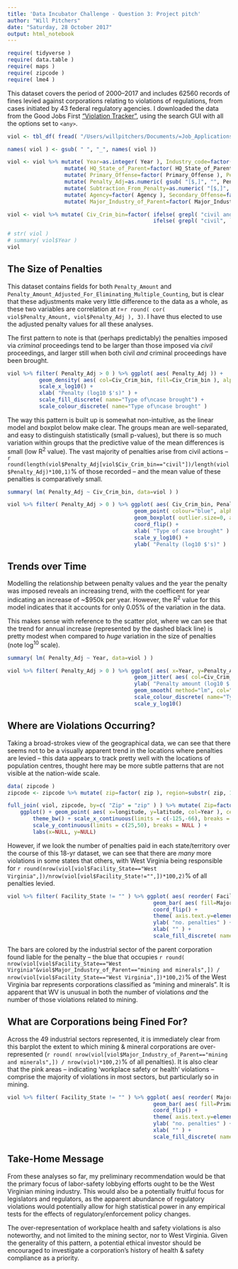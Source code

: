 ```yaml
---
title: 'Data Incubator Challenge - Question 3: Project pitch'
author: "Will Pitchers"
date: "Saturday, 28 October 2017"
output: html_notebook
---
```


```r
require( tidyverse )
require( data.table )
require( maps )
require( zipcode )
require( lme4 )
```

This dataset covers the period of 2000--2017 and includes 62560 records of fines levied against corporations relating to violations of regulations, from cases initiated by 43 federal regulatory agencies. I downloaded the data from the Good Jobs First ["Violation Tracker"](https://www.goodjobsfirst.org/violation-tracker), using the search GUI with all the options set to `<any>`.


```r
viol <- tbl_df( fread( "/Users/willpitchers/Documents/=Job_Applications_etc/Data_Incubator_2017/violation_tracker_export.csv" ))

names( viol ) <- gsub( " ", "_", names( viol ))

viol <- viol %>% mutate( Year=as.integer( Year ), Industry_code=factor( Industry_in_Record ), Civ_Crim=factor( `Civil/Criminal` ) ) %>%
                  mutate( HQ_State_of_Parent=factor( HQ_State_of_Parent ), HQ_Country_of_Parent=factor( HQ_Country_of_Parent ) ) %>%
                  mutate( Primary_Offense=factor( Primary_Offense ), Penalty_Amount=as.numeric( gsub( "[$,]", "", Penalty_Amount ) ) ) %>% 
                  mutate( Penalty_Adj=as.numeric( gsub( "[$,]", "", Penalty_Amount_Adjusted_For_Eliminating_Multiple_Counting )) ) %>% 
                  mutate( Subtraction_From_Penalty=as.numeric( "[$,]", "", Subtraction_From_Penalty ) ) %>% 
                  mutate( Agency=factor( Agency ), Secondary_Offense=factor( Secondary_Offense ), Ownership_Structure=factor( Ownership_Structure ) ) %>% 
                  mutate( Major_Industry_of_Parent=factor( Major_Industry_of_Parent ), Zip=factor( Zip ), Facility_State=factor( Facility_State ) )

viol <- viol %>% mutate( Civ_Crim_bin=factor( ifelse( grepl( "civil and criminal", `Civil/Criminal` )=="TRUE", "both", 
                                              ifelse( grepl( "civil", `Civil/Criminal` )=="TRUE", "civil", "criminal" ))))

# str( viol )
# summary( viol$Year )
viol
```

## The Size of Penalties

This dataset contains fields for both `Penalty_Amount` and `Penalty_Amount_Adjusted_For_Eliminating_Multiple_Counting`, but is clear that these adjustments make very little difference to the data as a whole, as these two variables are correlation at r=`r round( cor( viol$Penalty_Amount, viol$Penalty_Adj ), 3)`. I have thus elected to use the adjusted penalty values for all these analyses.

The first pattern to note is that (perhaps predictably) the penalties imposed via *criminal* proceedings tend to be larger than those imposed via *civil* proceedings, and larger still when both civil *and* criminal proceedings have been brought.

```r
viol %>% filter( Penalty_Adj > 0 ) %>% ggplot( aes( Penalty_Adj )) + 
          geom_density( aes( col=Civ_Crim_bin, fill=Civ_Crim_bin ), alpha=.5 ) + 
          scale_x_log10() + 
          xlab( "Penalty (log10 $'s)" ) + 
          scale_fill_discrete( name="Type of\ncase brought") + 
          scale_colour_discrete( name="Type of\ncase brought" )
```

The way this pattern is built up is somewhat non-intuitive, as the linear model and boxplot below make clear. The groups mean are well-separated, and easy to distinguish statistically (small p-values), but there is so much variation within groups that the predictive value of the mean differences is small (low R^2^ value). The vast majority of penalties arise from civil actions -- `r round(length(viol$Penalty_Adj[viol$Civ_Crim_bin=="civil"])/length(viol$Penalty_Adj)*100,1)`% of those recorded -- and the mean value of these penalties is comparatively small.

```r
summary( lm( Penalty_Adj ~ Civ_Crim_bin, data=viol ) )

viol %>% filter( Penalty_Adj > 0 ) %>% ggplot( aes( Civ_Crim_bin, Penalty_Adj )) + 
                                        geom_point( colour="blue", alpha=0.3, position="jitter" ) + 
                                        geom_boxplot( outlier.size=0, alpha=0 ) + 
                                        coord_flip() + 
                                        xlab( "Type of case brought" ) +
                                        scale_y_log10() +
                                        ylab( "Penalty (log10 $'s)" )
```

## Trends over Time

Modelling the relationship between penalty values and the year the penalty was imposed reveals an increasing trend, with the coefficent for year indicating an increase of ~$950k per year. However, the R^2^ value for this model indicates that it accounts for only 0.05% of the variation in the data. 

This makes sense with reference to the scatter plot, where we can see that the trend for annual increase (represented by the dashed black line) is pretty modest when compared to *huge* variation in the size of penalties (note log^10^ scale).

```r
summary( lm( Penalty_Adj ~ Year, data=viol ) )

viol %>% filter( Penalty_Adj > 0 ) %>% ggplot( aes( x=Year, y=Penalty_Adj ) ) + 
                                        geom_jitter( aes( col=Civ_Crim_bin ), alpha=0.5, width=.2, height=0 ) +
                                        ylab( "Penalty amount (log10 $'s)" ) +
                                        geom_smooth( method="lm", col="black", lty=2 ) + 
                                        scale_colour_discrete( name="Type of\ncase brought" ) +
                                        scale_y_log10()
```

## Where are Violations Occurring?

Taking a broad-strokes view of the geographical data, we can see that there seems not to be a visually apparent trend in the locations where penalties are levied -- this data appears to track pretty well with the locations of population centres, thought here may be more subtle patterns that are not visible at the nation-wide scale.

```r
data( zipcode )
zipcode <- zipcode %>% mutate( zip=factor( zip ), region=substr( zip, 1, 1) )

full_join( viol, zipcode, by=c( "Zip" = "zip" ) ) %>% mutate( Zip=factor( Zip ) ) %>% filter( Civ_Crim_bin=="civil" ) %>% 
    ggplot() + geom_point( aes( x=longitude, y=latitude, col=Year ), cex=.5 ) + 
        theme_bw() + scale_x_continuous(limits = c(-125,-66), breaks = NULL ) + 
        scale_y_continuous(limits = c(25,50), breaks = NULL ) + 
        labs(x=NULL, y=NULL)

```

However, if we look the number of penalties paid in each state/territory over the course of this 18-yr dataset, we can see that there are *many* more violations in some states that others, with West Virginia being responsible for `r round(nrow(viol[viol$Facility_State=="West Virginia",])/nrow(viol[viol$Facility_State!="",])*100,2)`% of all penalties levied. 

```r
viol %>% filter( Facility_State != "" ) %>% ggplot( aes( reorder( Facility_State, Facility_State, function(x)-length(x) ) )) + 
                                              geom_bar( aes( fill=Major_Industry_of_Parent )) + 
                                              coord_flip() +
                                              theme( axis.text.y=element_text( hjust=0, size=9 ) ) +
                                              ylab( "no. penalties" ) + 
                                              xlab( "" ) + 
                                              scale_fill_discrete( name="Industrial Sector" )
```

The bars are colored by the industrial sector of the parent corporation found liable for the penalty -- the blue that occupies `r round( nrow(viol[viol$Facility_State=="West Virginia"&viol$Major_Industry_of_Parent=="mining and minerals",]) / nrow(viol[viol$Facility_State=="West Virginia",])*100,2)`% of the West Virginia bar represents corporations classified as "mining and minerals". It is apparent that WV is unusual in both the number of violations *and* the number of those violations related to mining.

## What are Corporations being Fined For?

Across the 49 industrial sectors represented, it is immediately clear from this barplot the extent to which mining & mineral corporations are over-represented (`r round( nrow(viol[viol$Major_Industry_of_Parent=="mining and minerals",]) / nrow(viol)*100,2)`% of all penalties). It is also clear that the pink areas -- indicating 'workplace safety or health' violations -- comprise the majority of violations in most sectors, but particularly so in mining.

```r
viol %>% filter( Facility_State != "" ) %>% ggplot( aes( reorder( Major_Industry_of_Parent, Major_Industry_of_Parent, function(x)-length(x) ) )) + 
                                              geom_bar( aes( fill=Primary_Offense )) + 
                                              coord_flip() +
                                              theme( axis.text.y=element_text( hjust=0, size=9 ) ) +
                                              ylab( "no. penalties" ) + 
                                              xlab( "" ) + 
                                              scale_fill_discrete( name="Violation Categories" )
```

## Take-Home Message

From these analyses so far, my preliminary recommendation would be that the primary focus of labor-safety lobbying efforts ought to be the West Virginian mining industry. This would also be a potentially fruitful focus for legislators and regulators, as the apparent abundance of regulatory violations would potentially allow for high statistical power in any empirical tests for the effects of regulatory/enforcement policy changes.

The over-representation of workplace health and safety violations is also noteworthy, and not limited to the mining sector, nor to West Virginia. Given the generality of this pattern, a potential ethical investor should be encouraged to investigate a corporation's history of health & safety compliance as a priority.
